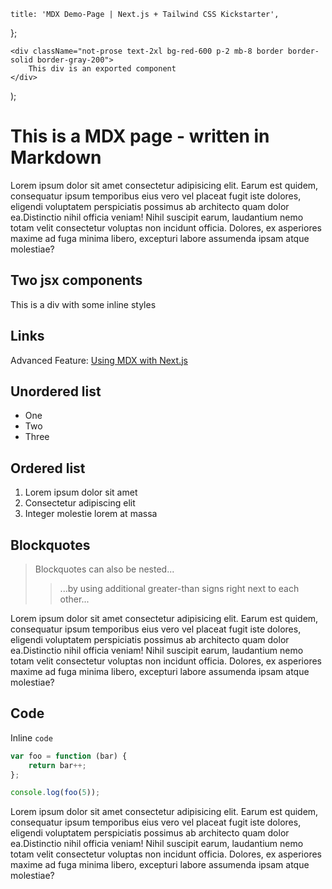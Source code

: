 	title: 'MDX Demo-Page | Next.js + Tailwind CSS Kickstarter',
};

	<div className="not-prose text-2xl bg-red-600 p-2 mb-8 border border-solid border-gray-200">
		This div is an exported component
	</div>
);

# This is a MDX page - written in Markdown

Lorem ipsum dolor sit amet consectetur adipisicing elit. Earum est quidem, consequatur ipsum temporibus eius vero vel placeat fugit iste dolores, eligendi voluptatem perspiciatis possimus ab architecto quam dolor ea.Distinctio nihil officia veniam! Nihil suscipit earum, laudantium nemo totam velit consectetur voluptas non incidunt officia. Dolores, ex asperiores maxime ad fuga minima libero, excepturi labore assumenda ipsam atque molestiae?

## Two jsx components

<DemoComponent />

<div style={{ padding: '1rem', margin: '1rem 0', backgroundColor: 'violet' }}>
	This is a div with some inline styles
</div>

## Links

Advanced Feature: [Using MDX with Next.js](https://nextjs.org/docs/app/building-your-application/configuring/mdx)

## Unordered list

-   One
-   Two
-   Three

## Ordered list

1. Lorem ipsum dolor sit amet
2. Consectetur adipiscing elit
3. Integer molestie lorem at massa

## Blockquotes

> Blockquotes can also be nested...
>
> > ...by using additional greater-than signs right next to each other...

Lorem ipsum dolor sit amet consectetur adipisicing elit. Earum est quidem, consequatur ipsum temporibus eius vero vel placeat fugit iste dolores, eligendi voluptatem perspiciatis possimus ab architecto quam dolor ea.Distinctio nihil officia veniam! Nihil suscipit earum, laudantium nemo totam velit consectetur voluptas non incidunt officia. Dolores, ex asperiores maxime ad fuga minima libero, excepturi labore assumenda ipsam atque molestiae?

## Code

Inline `code`

```js
var foo = function (bar) {
	return bar++;
};

console.log(foo(5));
```

Lorem ipsum dolor sit amet consectetur adipisicing elit. Earum est quidem, consequatur ipsum temporibus eius vero vel placeat fugit iste dolores, eligendi voluptatem perspiciatis possimus ab architecto quam dolor ea.Distinctio nihil officia veniam! Nihil suscipit earum, laudantium nemo totam velit consectetur voluptas non incidunt officia. Dolores, ex asperiores maxime ad fuga minima libero, excepturi labore assumenda ipsam atque molestiae?

